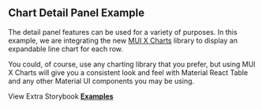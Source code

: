 
<Head>
  <title>{'Chart Detail Panel Example - Material React Table V3 Docs'}</title>
  <meta
    name="description"
    content="A Material React Table example demonstrating how to use MUI X Charts with the Detail Panel feature."
  />
  <meta
    property="og:title"
    content="Chart Detail Panel Material React Table Example"
  />
  <meta
    property="og:description"
    content="A Material React Table example demonstrating how to use MUI X Charts with the Detail Panel feature."
  />
</Head>

## Chart Detail Panel Example

The detail panel features can be used for a variety of purposes. In this example, we are integrating the new [MUI X Charts](https://mui.com/x/react-charts/getting-started/) library to display an expandable line chart for each row.

You could, of course, use any charting library that you prefer, but using MUI X Charts will give you a consistent look and feel with Material React Table and any other Material UI components you may be using.

<Examples isPage />

View Extra Storybook **[Examples](https://www.material-react-table.dev/?path=/story/features-aggregation-examples)**
